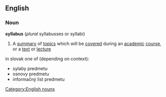 ==English==
===Noun===
'''syllabus'''  (''plural'' syllabusses or syllabi)
#A [[summary]] of [[topics]] which will be [[covered]] during an [[academic]] [[course]], or a [[text]] or [[lecture]]

in slovak one of (depending on context):
* sylaby predmetu
* osnovy predmetu
* informačný list predmetu

[[Category:English nouns]]